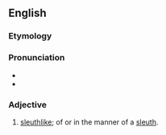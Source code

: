 ==English==

===Etymology===
{{suffix|en|sleuth|y}}

===Pronunciation===
* {{audio|En-au-sleuthy.ogg|Audio (AU)|lang=en}}
* {{rhymes|uːθi|lang=en}}

===Adjective===
{{en-adj}}

# {{lb|en|slang|nonstandard}} [[sleuthlike]]; of or in the manner of a [[sleuth]].